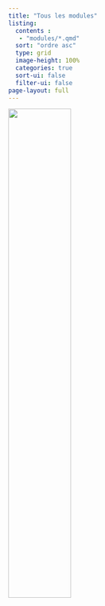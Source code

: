 ```yaml
---
title: "Tous les modules"
listing: 
  contents : 
   - "modules/*.qmd"
  sort: "ordre asc"
  type: grid
  image-height: 100%
  categories: true
  sort-ui: false
  filter-ui: false
page-layout: full
---
```


::: column-margin
![](img/modules.png){width="50%"}
:::
